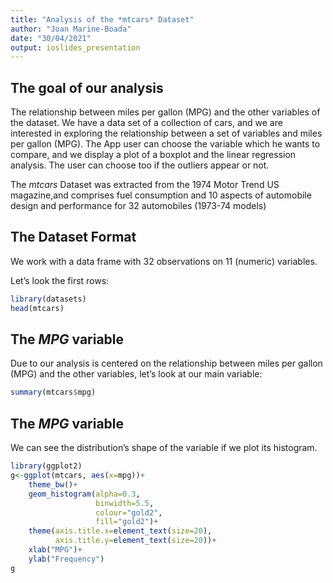 ```yaml
---
title: "Analysis of the *mtcars* Dataset"
author: "Joan Marine-Boada"
date: "30/04/2021"
output: ioslides_presentation
---
```


## The goal of our analysis

The relationship between miles per gallon (MPG) and the other variables of the dataset. 
We have a data set of a collection of cars, and we are interested in exploring the relationship between a set of variables and miles per gallon (MPG).
The App user can choose the variable which he wants to compare, and we display a plot of a boxplot and the linear regression analysis. The user can choose too if the outliers appear or not.

The *mtcars* Dataset was extracted from the 1974 Motor Trend US magazine,and comprises fuel consumption and 10 aspects of automobile design and performance for 32 automobiles (1973-74 models)

## The Dataset Format

We work with a data frame with 32 observations on 11 (numeric) variables.

Let's look the first rows:

```r
library(datasets)
head(mtcars)
```

## The *MPG* variable

Due to our analysis is centered on the relationship between miles per gallon (MPG) and the other variables, let's look at our main variable:

```r
summary(mtcars$mpg)
```

## The *MPG* variable

We can see the distribution's shape of the variable if we plot its histogram.

```r
library(ggplot2)
g<-ggplot(mtcars, aes(x=mpg))+
    theme_bw()+ 
    geom_histogram(alpha=0.3,
                   binwidth=5.5,
                   colour="gold2", 
                   fill="gold2")+
    theme(axis.title.x=element_text(size=20),
          axis.title.y=element_text(size=20))+
    xlab("MPG")+
    ylab("Frequency")
g
```
